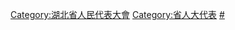 [[Category:湖北省人民代表大會|Category:湖北省人民代表大會]]
[[Category:省人大代表|Category:省人大代表]]
[[Category:湖北省各级人大代表|#]]